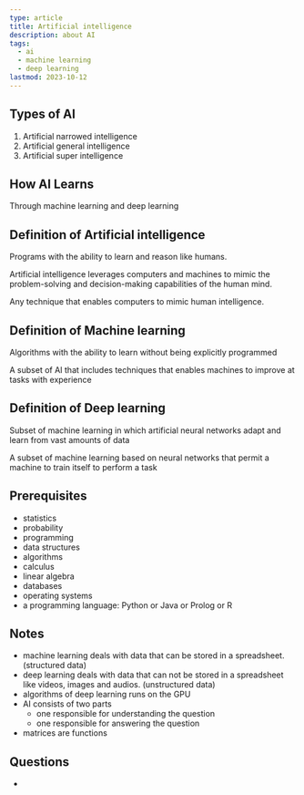 ```yaml
---
type: article
title: Artificial intelligence
description: about AI
tags:
  - ai
  - machine learning
  - deep learning
lastmod: 2023-10-12
---
```


## Types of AI

1. Artificial narrowed intelligence
2. Artificial general intelligence
3. Artificial super intelligence

## How AI Learns

Through machine learning and deep learning

## Definition of Artificial intelligence

Programs with the ability to learn and reason like humans.

Artificial intelligence leverages computers and machines
to mimic the problem-solving and decision-making
capabilities of the human mind.

Any technique that enables computers to mimic human intelligence.

## Definition of Machine learning

Algorithms with the ability to learn without being explicitly programmed

A subset of AI that includes techniques that enables machines to improve at tasks with experience

## Definition of Deep learning

Subset of machine learning in which artificial neural networks adapt and learn from vast amounts of data

A subset of machine learning based on neural networks that permit a machine to train itself to perform a task

## Prerequisites

- statistics
- probability
- programming
- data structures
- algorithms
- calculus
- linear algebra
- databases
- operating systems
- a programming language: Python or Java or Prolog or R

## Notes

- machine learning deals with data that can be stored in a spreadsheet. (structured data)
- deep learning deals with data that can not be stored in a spreadsheet like videos, images and audios. (unstructured data)
- algorithms of deep learning runs on the GPU
- AI consists of two parts
  - one responsible for understanding the question
  - one responsible for answering the question
- matrices are functions

## Questions

-
